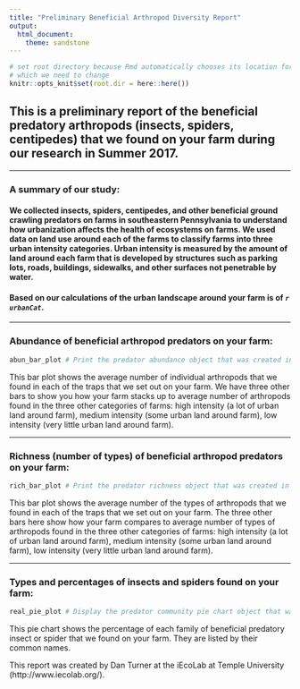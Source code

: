 ```yaml
---
title: "Preliminary Beneficial Arthropod Diversity Report"
output: 
  html_document:
    theme: sandstone
---
```


```r
# set root directory because Rmd automatically chooses its location for working directory
# which we need to change
knitr::opts_knit$set(root.dir = here::here())
```

## This is a preliminary report of the beneficial predatory arthropods (insects, spiders, centipedes) that we found on your farm during our research in Summer 2017.


***********************************************************************************

### A summary of our study:
#### We collected insects, spiders, centipedes, and other beneficial ground crawling predators on farms in southeastern Pennsylvania to understand how urbanization affects the health of ecosystems on farms. We used data on land use around each of the farms to classify farms into three urban intensity categories. Urban intensity is measured by the amount of land around each farm that is developed by structures such as parking lots, roads, buildings, sidewalks, and other surfaces not penetrable by water.


#### Based on our calculations of the urban landscape around your farm is of *__`r urbanCat`__*.

***********************************************************************************

### Abundance of beneficial arthropod predators on your farm:
```r
abun_bar_plot # Print the predator abundance object that was created in the respective for loop from the R script.
```

This bar plot shows the average number of individual arthropods that we found in each of the traps that we set out on your farm. We have three other bars to show you how your farm stacks up to average number of arthropods found in the three other categories of farms: high intensity (a lot of urban land around farm), medium intensity (some urban land around farm), low intensity (very little urban land around farm).


***********************************************************************************

### Richness (number of types) of beneficial arthropod predators on your farm:
```r
rich_bar_plot # Print the predator richness object that was created in the respective for loop from the R script.
```

This bar plot shows the average number of the types of arthropods that we found in each of the traps that we set out on your farm. The three other bars here show how your farm compares to average number of types of arthropods found in the three other categories of farms: high intensity (a lot of urban land around farm), medium intensity (some urban land around farm), low intensity (very little urban land around farm).


***********************************************************************************

### Types and percentages of insects and spiders found on your farm:
```r
real_pie_plot # Display the predator community pie chart object that was created in the respective for loop from the R script.
```

This pie chart shows the percentage of each family of beneficial predatory insect or spider that we found on your farm. They are listed by their common names.


This report was created by Dan Turner at the iEcoLab at Temple University (http://www.iecolab.org/).
